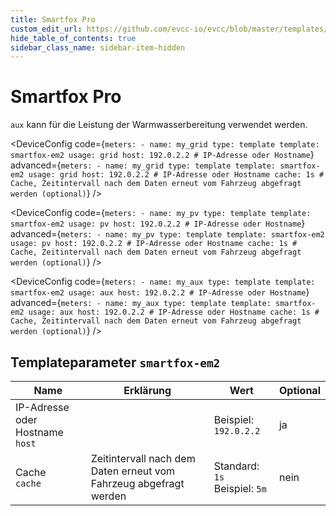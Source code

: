 ```yaml
---
title: Smartfox Pro
custom_edit_url: https://github.com/evcc-io/evcc/blob/master/templates/definition/meter/smartfox-em2.yaml
hide_table_of_contents: true
sidebar_class_name: sidebar-item-hidden
---
```



# Smartfox Pro

<div className="device-detail-container">
  <div className="device-detail-content">
    <DeviceFeatures features="" />

`aux` kann für die Leistung der Warmwasserbereitung verwendet werden.


<Tabs>
<TabItem value="grid" label="Netz" default>

<DeviceConfig code={`meters:
    - name: my_grid
      type: template
      template: smartfox-em2
      usage: grid
      host: 192.0.2.2 # IP-Adresse oder Hostname`} advanced={`meters:
    - name: my_grid
      type: template
      template: smartfox-em2
      usage: grid
      host: 192.0.2.2 # IP-Adresse oder Hostname
      cache: 1s # Cache, Zeitintervall nach dem Daten erneut vom Fahrzeug abgefragt werden (optional)`} />

</TabItem>
<TabItem value="pv" label="PV">

<DeviceConfig code={`meters:
    - name: my_pv
      type: template
      template: smartfox-em2
      usage: pv
      host: 192.0.2.2 # IP-Adresse oder Hostname`} advanced={`meters:
    - name: my_pv
      type: template
      template: smartfox-em2
      usage: pv
      host: 192.0.2.2 # IP-Adresse oder Hostname
      cache: 1s # Cache, Zeitintervall nach dem Daten erneut vom Fahrzeug abgefragt werden (optional)`} />

</TabItem>
<TabItem value="aux" label="AUX">

<DeviceConfig code={`meters:
    - name: my_aux
      type: template
      template: smartfox-em2
      usage: aux
      host: 192.0.2.2 # IP-Adresse oder Hostname`} advanced={`meters:
    - name: my_aux
      type: template
      template: smartfox-em2
      usage: aux
      host: 192.0.2.2 # IP-Adresse oder Hostname
      cache: 1s # Cache, Zeitintervall nach dem Daten erneut vom Fahrzeug abgefragt werden (optional)`} />

</TabItem>
</Tabs>
  </div>
  <div className="device-detail-icon">
    <evcc-icon
      type="meter"
      name="smartfox-pro"
      size="400px"
      alt="Smartfox Pro"
      className="device-detail-icon-img"
    ></evcc-icon>
  </div>
</div>

## Templateparameter `smartfox-em2`

| Name | Erklärung | Wert | Optional |
|-----------|-----------|------|----------|
| IP-Adresse oder Hostname<br/>`host` |  | Beispiel: `192.0.2.2` | ja |
| Cache<br/>`cache` | Zeitintervall nach dem Daten erneut vom Fahrzeug abgefragt werden | Standard: `1s`<br/>Beispiel: `5m` | nein |

